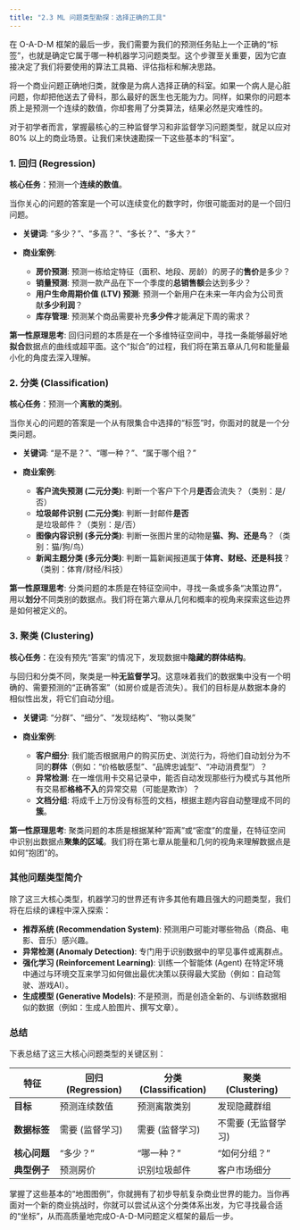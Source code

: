 ```yaml
---
title: "2.3 ML 问题类型勘探：选择正确的工具"
---
```


在 O-A-D-M 框架的最后一步，我们需要为我们的预测任务贴上一个正确的“标签”，也就是确定它属于哪一种机器学习问题类型。这个步骤至关重要，因为它直接决定了我们将要使用的算法工具箱、评估指标和解决思路。

将一个商业问题正确地归类，就像是为病人选择正确的科室。如果一个病人是心脏问题，你却把他送去了骨科，那么最好的医生也无能为力。同样，如果你的问题本质上是预测一个连续的数值，你却套用了分类算法，结果必然是灾难性的。

对于初学者而言，掌握最核心的三种监督学习和非监督学习问题类型，就足以应对 80% 以上的商业场景。让我们来快速勘探一下这些基本的“科室”。

### 1. 回归 (Regression)

**核心任务**：预测一个**连续的数值**。

当你关心的问题的答案是一个可以连续变化的数字时，你很可能面对的是一个回归问题。

-   **关键词**: “多少？”、“多高？”、“多长？”、“多大？”

-   **商业案例**:
    -   **房价预测**: 预测一栋给定特征（面积、地段、房龄）的房子的**售价**是多少？
    -   **销量预测**: 预测一款产品在下一个季度的**总销售额**会达到多少？
    -   **用户生命周期价值 (LTV) 预测**: 预测一个新用户在未来一年内会为公司贡献**多少利润**？
    -   **库存管理**: 预测某个商品需要补充**多少件**才能满足下周的需求？

**第一性原理思考**: 回归问题的本质是在一个多维特征空间中，寻找一条能够最好地**拟合**数据点的曲线或超平面。这个“拟合”的过程，我们将在第五章从几何和能量最小化的角度去深入理解。

### 2. 分类 (Classification)

**核心任务**：预测一个**离散的类别**。

当你关心的问题的答案是一个从有限集合中选择的“标签”时，你面对的就是一个分类问题。

-   **关键词**: “是不是？”、“哪一种？”、“属于哪个组？”

-   **商业案例**:
    -   **客户流失预测 (二元分类)**: 判断一个客户下个月**是否**会流失？（类别：是/否）
    -   **垃圾邮件识别 (二元分类)**: 判断一封邮件**是否**是垃圾邮件？（类别：是/否）
    -   **图像内容识别 (多元分类)**: 判断一张图片里的动物是**猫、狗、还是鸟**？（类别：猫/狗/鸟）
    -   **新闻主题分类 (多元分类)**: 判断一篇新闻报道属于**体育、财经、还是科技**？（类别：体育/财经/科技）

**第一性原理思考**: 分类问题的本质是在特征空间中，寻找一条或多条“决策边界”，用以**划分**不同类别的数据点。我们将在第六章从几何和概率的视角来探索这些边界是如何被定义的。

### 3. 聚类 (Clustering)

**核心任务**：在没有预先“答案”的情况下，发现数据中**隐藏的群体结构**。

与回归和分类不同，聚类是一种**无监督学习**。这意味着我们的数据集中没有一个明确的、需要预测的“正确答案”（如房价或是否流失）。我们的目标是从数据本身的相似性出发，将它们自动分组。

-   **关键词**: “分群”、“细分”、“发现结构”、“物以类聚”

-   **商业案例**:
    -   **客户细分**: 我们能否根据用户的购买历史、浏览行为，将他们自动划分为不同的**群体**（例如：“价格敏感型”、“品牌忠诚型”、“冲动消费型”）？
    -   **异常检测**: 在一堆信用卡交易记录中，能否自动发现那些行为模式与其他所有交易都**格格不入**的异常交易（可能是欺诈）？
    -   **文档分组**: 将成千上万份没有标签的文档，根据主题内容自动整理成不同的**簇**。

**第一性原理思考**: 聚类问题的本质是根据某种“距离”或“密度”的度量，在特征空间中识别出数据点**聚集的区域**。我们将在第七章从能量和几何的视角来理解数据点是如何“抱团”的。

### 其他问题类型简介

除了这三大核心类型，机器学习的世界还有许多其他有趣且强大的问题类型，我们将在后续的课程中深入探索：

-   **推荐系统 (Recommendation System)**: 预测用户可能对哪些物品（商品、电影、音乐）感兴趣。
-   **异常检测 (Anomaly Detection)**: 专门用于识别数据中的罕见事件或离群点。
-   **强化学习 (Reinforcement Learning)**: 训练一个智能体 (Agent) 在特定环境中通过与环境交互来学习如何做出最优决策以获得最大奖励（例如：自动驾驶、游戏AI）。
-   **生成模型 (Generative Models)**: 不是预测，而是创造全新的、与训练数据相似的数据（例如：生成人脸图片、撰写文章）。

### 总结

下表总结了这三大核心问题类型的关键区别：

| 特征         | 回归 (Regression)      | 分类 (Classification)   | 聚类 (Clustering)      |
|--------------|------------------------|-------------------------|------------------------|
| **目标**     | 预测连续数值           | 预测离散类别            | 发现隐藏群组           |
| **数据标签** | 需要 (监督学习)        | 需要 (监督学习)         | 不需要 (无监督学习)    |
| **核心问题** | “多少？”               | “哪一种？”              | “如何分组？”           |
| **典型例子** | 预测房价               | 识别垃圾邮件            | 客户市场细分           |


掌握了这些基本的“地图图例”，你就拥有了初步导航复杂商业世界的能力。当你再面对一个新的商业挑战时，你就可以尝试从这个分类体系出发，为它寻找最合适的“坐标”，从而高质量地完成O-A-D-M问题定义框架的最后一步。
